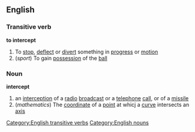 ==English==
===Transitive verb===
'''to intercept'''
# To [[stop]], [[deflect]] or [[divert]] something in [[progress]] or [[motion]]
#(''sport'') To gain [[possession]] of the [[ball]]
===Noun===
'''intercept'''
#an [[interception]] of a [[radio]] [[broadcast]] or a [[telephone]] [[call]], or of a [[missile]]
#(''mathematics'') The [[coordinate]] of a [[point]] at whicj a [[curve]] intersects an [[axis]]
[[Category:English transitive verbs]]
[[Category:English nouns]]